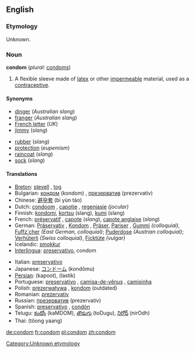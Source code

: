 ==English==

===Etymology===
Unknown.<!--RAE's entry for the spanish word [[condón]] states that it comes from English condom where it was named after its inventor. English dictionaries I've checked simply give "unknown"-->
[[Category:Unknown etymology]]

===Noun===
'''condom''' (''plural:'' [[condoms]])
# A flexible sleeve made of [[latex]] or other [[impermeable]] material, used as a [[contraceptive]].

====Synonyms====
{{top}}
*[[dinger]] (''Australian slang'')<!--haven't heard this since I was a kid though-->
*[[franger]] (''Australian slang'')
*[[French letter]] (''UK'')
*[[jimmy]] (''slang'')<!--where? not in collins or encarta-->
{{mid}}
*[[rubber]] (''slang'')
*[[protection]] (''eupemism'')
*[[raincoat]] (''slang'')<!--where?-->
*[[sock]] (''slang'')<!--where?-->
{{bottom}}

====Translations====
{{top}}
*[[Breton]]: [[stevell]] {{f}}, [[tog]] {{m}}
*Bulgarian: [[кондом]] (kondom) {{m}}, [[презерватив]] (prezervativ) {{m}}
*Chinese: [[避孕套]] (bì yùn tào)
*Dutch: [[condoom]] {{m}}, [[capotje]] {{n}}, [[regenjasje]] {{n}} ''(jocular)''
*Finnish: [[kondomi]], [[kortsu]] (slang), [[kumi]] (slang)
*French: [[préservatif]] {{m}}, [[capote]] {{f}} (''slang''), [[capote anglaise]] {{f}} (''slang'')
*German: [[Präservativ]] {{n}}, [[Kondom]] {{n}}, [[Präser]], [[Pariser]] , [[Gummi]] ''(colloquial)'', [[Fuffz´cher]] ''(East German, colloquial)''; [[Puderdose]] ''(Austrian colloquial)''; [[Verhüterli]] ''(Swiss colloquial)'', [[Ficktüte]] {{f}} ''(vulgar)''
*Icelandic: [[smokkur]]
*[[Interlingua]]: [[preservativo]], condom
{{mid}}
*Italian: [[preservativo]] {{m}}
*Japanese: [[コンドーム]] (kondômu)
*[[Persian]]: {{FAchar|[[کاپوت]]}} (kapoot), {{FAchar|[[لاستیک]]}} (lastik)
*Portuguese: [[preservativo]] {{m}}, [[camisa-de-vênus]] {{f}}, [[camisinha]] {{f}}
*Polish: [[prezerwatywa]] {{f}}, [[kondom]] {{m}} (outdated)
*Romanian: [[prezervativ]] {{n}}
*Russian: [[презерватив]] (prezervatív) {{m}}
*Spanish: [[preservativo]] {{m}}, [[condón]] {{m}}
*Telugu: [[కండోం]] (kaMDOM), [[తొడుగు]] (toDugu), [[నిరోధ్]] (nirOdh)
*Thai: {{THchar|[[ถุงยาง]]}} (tŏong yaang)
{{bottom}}

[[de:condom]]
[[fr:condom]]
[[pl:condom]]
[[zh:condom]]